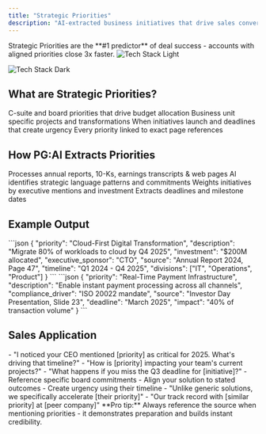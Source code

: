 ```yaml
---
title: "Strategic Priorities"
description: "AI-extracted business initiatives that drive sales conversations"
---
```


<Note>
  Strategic Priorities are the **#1 predictor** of deal success - accounts with aligned priorities close 3x faster.
</Note>

<Frame>
  <img
    className="block dark:hidden"
    src="/images/strategic-priorities-img.png"
    alt="Tech Stack Light"
  />

  <img
    className="hidden dark:block"
    src="/images/strategic-priorities-img.png"
    alt="Tech Stack Dark"
  />
</Frame>

## What are Strategic Priorities?

<CardGroup cols={2}>
  <Card title="Board-Level Focus" icon="crown" color="#7c3aed">
    C-suite and board priorities that drive budget allocation
  </Card>
  <Card title="Division Initiatives" icon="sitemap" color="#7c3aed">
    Business unit specific projects and transformations
  </Card>
  <Card title="Timeline Markers" icon="calendar-days" color="#7c3aed">
    When initiatives launch and deadlines that create urgency
  </Card>
  <Card title="Source Verified" icon="certificate" color="#7c3aed">
    Every priority linked to exact page references
  </Card>
</CardGroup>

## How PG:AI Extracts Priorities

<Steps>
  <Step title="Document Analysis">
    Processes annual reports, 10-Ks, earnings transcripts & web pages
  </Step>
  <Step title="Initiative Detection">
    AI identifies strategic language patterns and commitments
  </Step>
  <Step title="Priority Ranking">
    Weights initiatives by executive mentions and investment
  </Step>
  <Step title="Timeline Mapping">
    Extracts deadlines and milestone dates
  </Step>
</Steps>

## Example Output

<Tabs>
  <Tab title="Enterprise Tech">
    ```json
    {
      "priority": "Cloud-First Digital Transformation",
      "description": "Migrate 80% of workloads to cloud by Q4 2025",
      "investment": "$200M allocated",
      "executive_sponsor": "CTO",
      "source": "Annual Report 2024, Page 47",
      "timeline": "Q1 2024 - Q4 2025",
      "divisions": ["IT", "Operations", "Product"]
    }
    ```
  </Tab>
  <Tab title="Financial Services">
    ```json
    {
      "priority": "Real-Time Payment Infrastructure",
      "description": "Enable instant payment processing across all channels",
      "compliance_driver": "ISO 20022 mandate",
      "source": "Investor Day Presentation, Slide 23",
      "deadline": "March 2025",
      "impact": "40% of transaction volume"
    }
    ```
  </Tab>
</Tabs>

## Sales Application

<AccordionGroup>
  <Accordion title="Discovery Questions" icon="message-question">
    - "I noticed your CEO mentioned [priority] as critical for 2025. What's driving that timeline?"
    - "How is [priority] impacting your team's current projects?"
    - "What happens if you miss the Q3 deadline for [initiative]?"
  </Accordion>
  <Accordion title="Executive Messaging" icon="user-tie">
    - Reference specific board commitments
    - Align your solution to stated outcomes
    - Create urgency using their timeline
  </Accordion>
  <Accordion title="Competitive Positioning" icon="chess">
    - "Unlike generic solutions, we specifically accelerate [their priority]"
    - "Our track record with [similar priority] at [peer company]"
  </Accordion>
</AccordionGroup>

<Check>
  **Pro tip:** Always reference the source when mentioning priorities - it demonstrates preparation and builds instant credibility.
</Check>